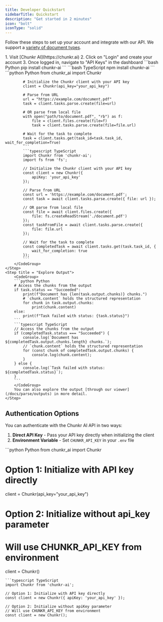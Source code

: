```yaml
---
title: Developer Quickstart
sidebarTitle: Quickstart
description: "Get started in 2 minutes"
icon: "bolt"
iconType: "solid"
---
```


Follow these steps to set up your account and integrate with our API. We support a [variety of document types](/docs/task-system/file-types).

<Steps>
    <Step title= "Sign Up and Create an API Key">
        1. Visit [Chunkr AI](https://chunkr.ai)
        2. Click on "Login" and create your account
        3. Once logged in, navigate to "API Keys" in the dashboard
    </Step>
    <Step title = "Install our client SDK">
        <CodeGroup> 
        ```bash Python
        pip install chunkr-ai
        ```
        ```bash TypeScript
        npm install chunkr-ai
        ```
        </CodeGroup>
    </Step>
    <Step title = "Parse a document">
        <CodeGroup> 
            ```python Python
            from chunkr_ai import Chunkr

            # Initialize the Chunkr client with your API key
            client = Chunkr(api_key="your_api_key")

            # Parse from URL
            url = "https://example.com/document.pdf"
            task = client.tasks.parse.create(file=url)
            
            # OR parse from local file
            with open("path/to/document.pdf", "rb") as f:
                file = client.files.create(file=f)
                task = client.tasks.parse.create(file=file.url)
            
            # Wait for the task to complete
            task = client.tasks.get(task_id=task.task_id, wait_for_completion=True)
            ```
            ```typescript TypeScript
            import Chunkr from 'chunkr-ai';
            import fs from 'fs';

            // Initialize the Chunkr client with your API key  
            const client = new Chunkr({ 
                apiKey: 'your_api_key' 
            });

            // Parse from URL
            const url = 'https://example.com/document.pdf';
            const task = await client.tasks.parse.create({ file: url });

            // OR parse from local file
            const file = await client.files.create({ 
                file: fs.createReadStream('./document.pdf') 
            });
            const taskFromFile = await client.tasks.parse.create({ 
                file: file.url 
            });

            // Wait for the task to complete
            const completedTask = await client.tasks.get(task.task_id, {
                wait_for_completion: true
            });
            ```
        </CodeGroup>
    </Step>
    <Step title = "Explore Output">
        <CodeGroup>
        ```python Python
        # Access the chunks from the output
        if task.status == "Succeeded":
            print(f"Document has {len(task.output.chunks)} chunks.")
            # `chunk.content` holds the structured representation
            for chunk in task.output.chunks:
                print(chunk.content)
        else:
            print(f"Task failed with status: {task.status}")
        ```
        ```typescript TypeScript
        // Access the chunks from the output
        if (completedTask.status === "Succeeded") {
            console.log(`Document has ${completedTask.output.chunks.length} chunks.`);
            // `chunk.content` holds the structured representation
            for (const chunk of completedTask.output.chunks) {
                console.log(chunk.content);
            }
        } else {
            console.log(`Task failed with status: ${completedTask.status}`);
        }
        ```
        </CodeGroup>
        You can also explore the output [through our viewer](/docs/parse/outputs) in more detail.
    </Step>

</Steps>

## Authentication Options

You can authenticate with the Chunkr AI API in two ways:

1. **Direct API Key** - Pass your API key directly when initializing the client
2. **Environment Variable** - Set `CHUNKR_API_KEY` in your `.env` file

<CodeGroup> 
```python Python
from chunkr_ai import Chunkr

# Option 1: Initialize with API key directly
client = Chunkr(api_key="your_api_key")

# Option 2: Initialize without api_key parameter 
# Will use CHUNKR_API_KEY from environment
client = Chunkr()
```
```typescript TypeScript
import Chunkr from 'chunkr-ai';

// Option 1: Initialize with API key directly
const client = new Chunkr({ apiKey: 'your_api_key' });

// Option 2: Initialize without apiKey parameter
// Will use CHUNKR_API_KEY from environment
const client = new Chunkr();
```
</CodeGroup>



